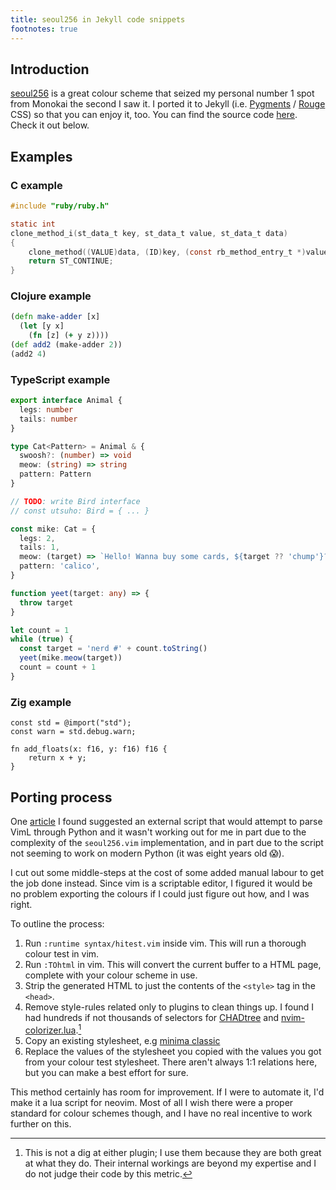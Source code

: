 ```yaml
---
title: seoul256 in Jekyll code snippets
footnotes: true
---
```


## Introduction

[seoul256](https://github.com/junegunn/seoul256.vim) is a great colour scheme
that seized my personal number 1 spot from Monokai the second I saw it. I
ported it to Jekyll (i.e. [Pygments](https://pygments.org) /
[Rouge](http://rouge.jneen.net) CSS) so that you can enjoy it, too. You can
find the source code
[here](https://github.com/jorins/jorins.github.io/blob/main/_sass/minima/skins/seoul256-dark.scss).
Check it out below.

## Examples

### C example

```c
#include "ruby/ruby.h"

static int
clone_method_i(st_data_t key, st_data_t value, st_data_t data)
{
    clone_method((VALUE)data, (ID)key, (const rb_method_entry_t *)value);
    return ST_CONTINUE;
}
```

### Clojure example

```clojure
(defn make-adder [x]
  (let [y x]
    (fn [z] (+ y z))))
(def add2 (make-adder 2))
(add2 4)
```

### TypeScript example

```typescript
export interface Animal {
  legs: number
  tails: number
}

type Cat<Pattern> = Animal & {
  swoosh?: (number) => void
  meow: (string) => string
  pattern: Pattern
}

// TODO: write Bird interface
// const utsuho: Bird = { ... }

const mike: Cat = {
  legs: 2,
  tails: 1,
  meow: (target) => `Hello! Wanna buy some cards, ${target ?? 'chump'}?`
  pattern: 'calico',
}

function yeet(target: any) => {
  throw target
}

let count = 1
while (true) {
  const target = 'nerd #' + count.toString()
  yeet(mike.meow(target))
  count = count + 1
}
```

### Zig example

```zig
const std = @import("std");
const warn = std.debug.warn;

fn add_floats(x: f16, y: f16) f16 {
    return x + y;
}
```

## Porting process

One
[article](https://www.uraimo.com/2011/09/21/from-vim-theme-to-pygments-css/) I
found suggested an external script that would attempt to parse VimL through
Python and it wasn't working out for me in part due to the complexity of the
`seoul256.vim` implementation, and in part due to the script not seeming to
work on modern Python (it was eight years old :scream:).

I cut out some middle-steps at the cost of some added manual labour to get the
job done instead. Since vim is a scriptable editor, I figured it would be no
problem exporting the colours if I could just figure out how, and I was right.

To outline the process:

1. Run `:runtime syntax/hitest.vim` inside vim. This will run a thorough colour
   test in vim.
2. Run `:TOhtml` in vim. This will convert the current buffer to a HTML page,
   complete with your colour scheme in use.
3. Strip the generated HTML to just the contents of the `<style>` tag in the
   `<head>`.
4. Remove style-rules related only to plugins to clean things up. I found I had
   hundreds if not thousands of selectors for
   [CHADtree](https://github.com/ms-jpq/chadtree) and
   [nvim-colorizer.lua](https://github.com/norcalli/nvim-colorizer.lua).[^not-a-dig]
5. Copy an existing stylesheet, e.g [minima
   classic](https://github.com/jekyll/minima/blob/master/_sass/minima/skins/classic.scss)
6. Replace the values of the stylesheet you copied with the values you got from
   your colour test stylesheet. There aren't always 1:1 relations here, but you
   can make a best effort for sure.

This method certainly has room for improvement. If I were to automate it, I'd
make it a lua script for neovim. Most of all I wish there were a proper
standard for colour schemes though, and I have no real incentive to work
further on this.

[^not-a-dig]: This is not a dig at either plugin; I use them because they are both great at what they do. Their internal workings are beyond my expertise and I do not judge their code by this metric.
